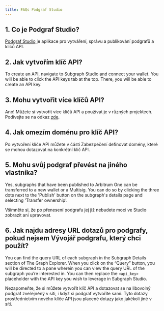 ```yaml
---
title: FAQs Podgraf Studio
---
```


## 1. Co je Podgraf Studio?

[Podgraf Studio](https://thegraph.com/studio/) je aplikace pro vytváření, správu a publikování podgrafů a klíčů API.

## 2. Jak vytvořím klíč API?

To create an API, navigate to Subgraph Studio and connect your wallet. You will be able to click the API keys tab at the top. There, you will be able to create an API key.

## 3. Mohu vytvořit více klíčů API?

Ano! Můžete si vytvořit více klíčů API a používat je v různých projektech. Podívejte se na odkaz [zde](https://thegraph.com/studio/apikeys/).

## 4. Jak omezím doménu pro klíč API?

Po vytvoření klíče API můžete v části Zabezpečení definovat domény, které se mohou dotazovat na konkrétní klíč API.

## 5. Mohu svůj podgraf převést na jiného vlastníka?

Yes, subgraphs that have been published to Arbitrum One can be transferred to a new wallet or a Multisig. You can do so by clicking the three dots next to the 'Publish' button on the subgraph's details page and selecting 'Transfer ownership'.

Všimněte si, že po přenesení podgrafu jej již nebudete moci ve Studio zobrazit ani upravovat.

## 6. Jak najdu adresy URL dotazů pro podgrafy, pokud nejsem Vývojář podgrafu, který chci použít?

You can find the query URL of each subgraph in the Subgraph Details section of The Graph Explorer. When you click on the “Query” button, you will be directed to a pane wherein you can view the query URL of the subgraph you’re interested in. You can then replace the `<api_key>` placeholder with the API key you wish to leverage in Subgraph Studio.

Nezapomeňte, že si můžete vytvořit klíč API a dotazovat se na libovolný podgraf zveřejněný v síti, i když si podgraf vytvoříte sami. Tyto dotazy prostřednictvím nového klíče API jsou placené dotazy jako jakékoli jiné v síti.
